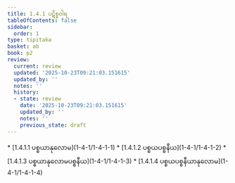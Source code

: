 ```yaml
---
title: 1.4.1 ပဋိစ္စဝါရ
tableOfContents: false
sidebar:
  order: 1
type: tipitaka
basket: ab
book: p2
review:
  current: review
  updated: '2025-10-23T09:21:03.151615'
  updated_by: ''
  notes: ''
  history:
  - state: review
    date: '2025-10-23T09:21:03.151615'
    updated_by: ''
    notes: ''
    previous_state: draft
---
```



<ReviewStatus review={frontmatter.review} showDetails={true} />

<HypothesisAnnotation frontmatter={frontmatter} />

<DynamicBreadcrumb />



<TableOfContents book="p2" section="1.4.1">
* [1.4.1.1 ပစ္စယာနုလောမ](1-4-1/1-4-1-1)
* [1.4.1.2 ပစ္စယပစ္စနီယ](1-4-1/1-4-1-2)
* [1.4.1.3 ပစ္စယာနုလောမပစ္စနီယ](1-4-1/1-4-1-3)
* [1.4.1.4 ပစ္စယပစ္စနီယာနုလောမ](1-4-1/1-4-1-4)
</TableOfContents>